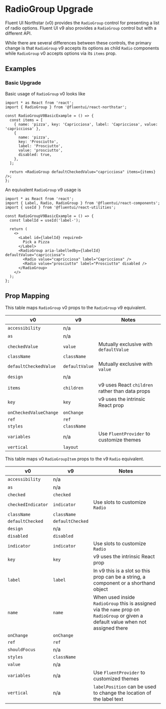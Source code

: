 
<Meta title="Concepts/Upgrading/from v0/Components/RadioGroup Upgrade" />

# RadioGroup Upgrade

Fluent UI Northstar (v0) provides the `RadioGroup` control for presenting a list of radio options. Fluent UI v9 also provides a `RadioGroup` control but with a different API.

While there are several differences between these controls, the primary change is that `RadioGroup` v9 accepts its options as child `Radio` components while `RadioGroup` v0 accepts options via its `items` prop.

## Examples

### Basic Upgrade

Basic usage of `RadioGroup` v0 looks like

```tsx
import * as React from 'react';
import { RadioGroup } from '@fluentui/react-northstar';

const RadioGroupV0BasicExample = () => {
  const items = [
    { name: 'pizza', key: 'Capricciosa', label: 'Capricciosa', value: 'capricciosa' },
    {
      name: 'pizza',
      key: 'Prosciutto',
      label: 'Prosciutto',
      value: 'prosciutto',
      disabled: true,
    },
  ];

  return <RadioGroup defaultCheckedValue="capricciosa" items={items} />;
};
```

An equivalent `RadioGroup` v9 usage is

```tsx
import * as React from 'react';
import { Label, Radio, RadioGroup } from '@fluentui/react-components';
import { useId } from '@fluentui/react-utilities';

const RadioGroupV9BasicExample = () => {
  const labelId = useId('label-');

  return (
    <>
      <Label id={labelId} required>
        Pick a Pizza
      </Label>
      <RadioGroup aria-labelledby={labelId} defaultValue="capricciosa">
        <Radio value="capricciosa" label="Capricciosa" />
        <Radio value="prosciutto" label="Prosciutto" disabled />
      </RadioGroup>
    </>
  );
};
```

## Prop Mapping

This table maps `RadioGroup` v0 props to the `RadioGroup` v9 equivalent.

| v0                     | v9             | Notes                                           |
| ---------------------- | -------------- | ----------------------------------------------- |
| `accessibility`        | n/a            |                                                 |
| `as`                   | n/a            |                                                 |
| `checkedValue`         | `value`        | Mutually exclusive with `defaultValue`          |
| `className`            | `className`    |                                                 |
| `defaultCheckedValue`  | `defaultValue` | Mutually exclusive with `value`                 |
| `design`               | n/a            |                                                 |
| `items`                | `children`     | v9 uses React `children` rather than data props |
| `key`                  | `key`          | v9 uses the intrinsic React prop                |
| `onCheckedValueChange` | `onChange`     |                                                 |
| `ref`                  | `ref`          |                                                 |
| `styles`               | `className`    |                                                 |
| `variables`            | n/a            | Use `FluentProvider` to customize themes        |
| `vertical`             | `layout`       |                                                 |

This table maps v0 `RadioGroupItem` props to the v9 `Radio` equivalent.

| v0                 | v9               | Notes                                                                                                                               |
| ------------------ | ---------------- | ----------------------------------------------------------------------------------------------------------------------------------- |
| `accessibility`    | n/a              |                                                                                                                                     |
| `as`               | n/a              |                                                                                                                                     |
| `checked`          | `checked`        |                                                                                                                                     |
| `checkedIndicator` | `indicator`      | Use slots to customize `Radio`                                                                                                      |
| `className`        | `className`      |                                                                                                                                     |
| `defaultChecked`   | `defaultChecked` |                                                                                                                                     |
| `design`           | n/a              |                                                                                                                                     |
| `disabled`         | `disabled`       |                                                                                                                                     |
| `indicator`        | `indicator`      | Use slots to customize `Radio`                                                                                                      |
| `key`              | `key`            | v9 uses the intrinsic React prop                                                                                                    |
| `label`            | `label`          | In v9 this is a slot so this prop can be a string, a component or a shorthand object                                                |
| `name`             | `name`           | When used inside `RadioGroup` this is assigned via the `name` prop on `RadioGroup` or given a default value when not assigned there |
| `onChange`         | `onChange`       |                                                                                                                                     |
| `ref`              | `ref`            |                                                                                                                                     |
| `shouldFocus`      | n/a              |                                                                                                                                     |
| `styles`           | `className`      |                                                                                                                                     |
| `value`            | n/a              |                                                                                                                                     |
| `variables`        | n/a              | Use `FluentProvider` to customized themes                                                                                           |
| `vertical`         | n/a              | `labelPosition` can be used to change the location of the label text                                                                |
